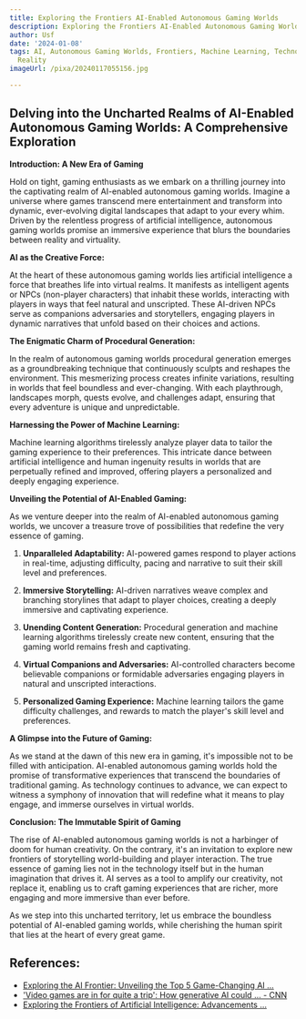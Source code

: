 ```yaml
---
title: Exploring the Frontiers AI-Enabled Autonomous Gaming Worlds
description: Exploring the Frontiers AI-Enabled Autonomous Gaming Worlds
author: Usf
date: '2024-01-08'
tags: AI, Autonomous Gaming Worlds, Frontiers, Machine Learning, Technology, Virtual
  Reality
imageUrl: /pixa/20240117055156.jpg

---
```

## **Delving into  the Uncharted Realms of AI-Enabled Autonomous Gaming  Worlds: A Comprehensive Exploration**

**Introduction: A New Era of Gaming**

Hold on tight, gaming  enthusiasts as we  embark on a thrilling journey into the captivating realm of AI-enabled autonomous  gaming worlds. Imagine a universe where games transcend mere entertainment and transform into dynamic,  ever-evolving digital landscapes that adapt to your every whim. Driven by the relentless  progress of artificial intelligence,  autonomous gaming worlds promise an immersive experience that blurs the boundaries between  reality and virtuality.

**AI as the  Creative Force:**

At the heart of these autonomous gaming worlds  lies artificial intelligence a force that breathes life into virtual realms. It manifests as intelligent agents or NPCs  (non-player characters) that inhabit these worlds, interacting with players in ways that feel  natural and unscripted. These AI-driven NPCs serve as companions adversaries and storytellers, engaging players in dynamic narratives that unfold based on their choices  and actions.

**The Enigmatic  Charm of Procedural Generation:**

In the realm of autonomous gaming worlds procedural generation emerges as a groundbreaking technique that continuously sculpts and reshapes the environment. This mesmerizing process creates  infinite variations, resulting in worlds that feel boundless and ever-changing. With each playthrough, landscapes morph, quests evolve, and challenges  adapt, ensuring that every adventure is unique and unpredictable.

**Harnessing the Power  of  Machine Learning:**

Machine learning algorithms tirelessly analyze player data to tailor the gaming experience  to their preferences.  This intricate  dance between artificial intelligence and human ingenuity results in worlds that are  perpetually refined and improved, offering players a personalized  and  deeply engaging experience.

**Unveiling the Potential of AI-Enabled Gaming:**

As we venture deeper into the realm of AI-enabled autonomous gaming worlds,  we uncover a treasure trove of possibilities that redefine the very essence of gaming.

1.  **Unparalleled  Adaptability:**
   AI-powered games respond to player actions in real-time, adjusting difficulty, pacing and  narrative  to suit their skill level and preferences.

2. **Immersive Storytelling:**
   AI-driven narratives weave complex  and branching storylines that adapt to player choices,  creating a deeply  immersive and captivating experience.

3. **Unending Content Generation:**
   Procedural generation and machine learning algorithms tirelessly create new content,  ensuring that the gaming world remains  fresh and captivating.

4. **Virtual Companions and Adversaries:**
   AI-controlled characters become believable companions  or formidable adversaries engaging players in natural and unscripted  interactions.

5. **Personalized Gaming Experience:**
    Machine learning tailors the  game difficulty challenges, and rewards to match the player's skill level and preferences.

**A Glimpse into the Future of Gaming:**

As  we stand at the dawn of this new era in gaming, it's impossible  not to  be filled with anticipation. AI-enabled autonomous gaming worlds hold the promise of transformative experiences that transcend the boundaries of traditional gaming.  As technology continues to advance, we can expect to witness a symphony of innovation  that will redefine what it  means to play engage,  and immerse ourselves in virtual worlds.

**Conclusion:  The Immutable Spirit of Gaming**

The rise  of AI-enabled autonomous  gaming worlds  is not a harbinger of doom  for human creativity. On the contrary, it's an invitation to explore  new frontiers of storytelling world-building and  player interaction. The true essence of gaming lies not in the technology itself but in the human imagination that drives it. AI serves as a tool to amplify our creativity, not replace it, enabling us to craft  gaming experiences  that are richer, more engaging and more immersive  than ever before.

As we step into this uncharted territory, let us embrace the boundless potential of AI-enabled gaming worlds, while cherishing the human spirit that  lies at  the heart of every great game.

## References:
- [Exploring the AI Frontier: Unveiling the Top 5 Game-Changing AI ...](https://www.linkedin.com/pulse/exploring-ai-frontier-unveiling-top-5-game-changing-1f)
- ['Video games are in for quite a trip': How generative AI could ... - CNN](https://www.cnn.com/world/generative-ai-video-games-spc-intl-hnk/index.html)
- [Exploring the Frontiers of Artificial Intelligence: Advancements ...](https://issuu.com/ijraset/docs/exploring_the_frontiers_of_artificial_intelligence)
